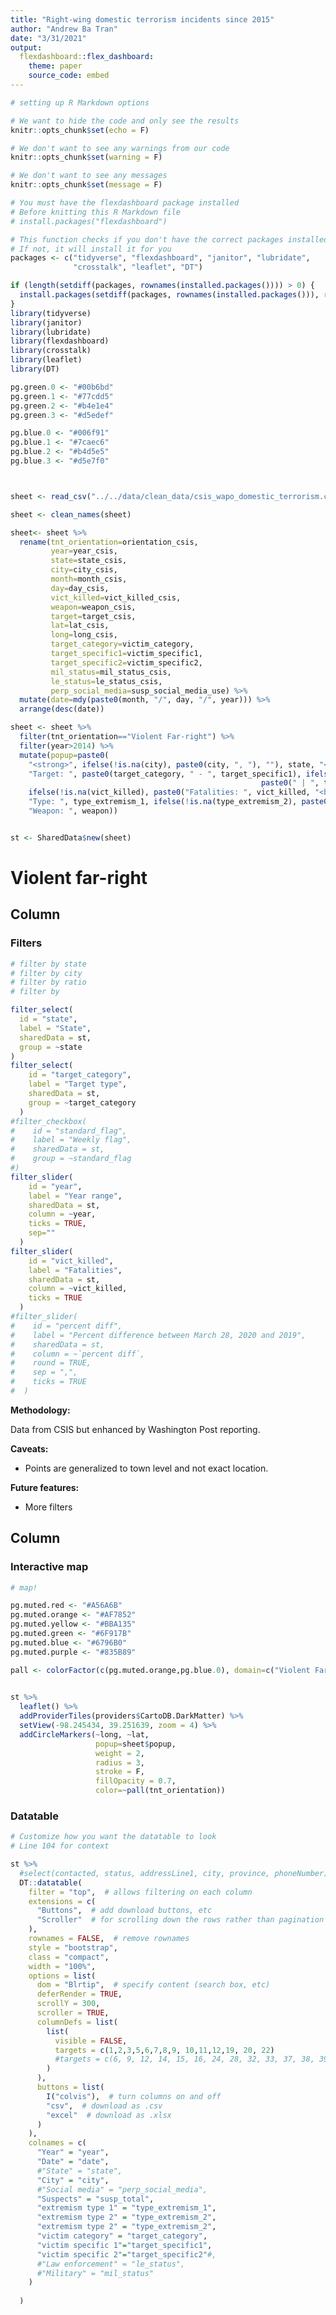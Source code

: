 ```yaml
---
title: "Right-wing domestic terrorism incidents since 2015"
author: "Andrew Ba Tran"
date: "3/31/2021"
output:
  flexdashboard::flex_dashboard:
    theme: paper
    source_code: embed
---
```



```r
# setting up R Markdown options

# We want to hide the code and only see the results
knitr::opts_chunk$set(echo = F)

# We don't want to see any warnings from our code
knitr::opts_chunk$set(warning = F)

# We don't want to see any messages
knitr::opts_chunk$set(message = F)
```

```r
# You must have the flexdashboard package installed
# Before knitting this R Markdown file
# install.packages("flexdashboard")

# This function checks if you don't have the correct packages installed yet
# If not, it will install it for you
packages <- c("tidyverse", "flexdashboard", "janitor", "lubridate",
              "crosstalk", "leaflet", "DT")

if (length(setdiff(packages, rownames(installed.packages()))) > 0) {
  install.packages(setdiff(packages, rownames(installed.packages())), repos = "http://cran.us.r-project.org")  
}
library(tidyverse)
library(janitor)
library(lubridate)
library(flexdashboard)
library(crosstalk)  
library(leaflet)   
library(DT) 
```

```r


pg.green.0 <- "#00b6bd"
pg.green.1 <- "#77cdd5"
pg.green.2 <- "#b4e1e4"
pg.green.3 <- "#d5edef"

pg.blue.0 <- "#006f91"
pg.blue.1 <- "#7caec6"
pg.blue.2 <- "#b4d5e5"
pg.blue.3 <- "#d5e7f0"



sheet <- read_csv("../../data/clean_data/csis_wapo_domestic_terrorism.csv")

sheet <- clean_names(sheet)

sheet<- sheet %>% 
  rename(tnt_orientation=orientation_csis,
         year=year_csis,
         state=state_csis,
         city=city_csis,
         month=month_csis,
         day=day_csis,
         vict_killed=vict_killed_csis,
         weapon=weapon_csis,
         target=target_csis,
         lat=lat_csis,
         long=long_csis,
         target_category=victim_category,
         target_specific1=victim_specific1,
         target_specific2=victim_specific2,
         mil_status=mil_status_csis,
         le_status=le_status_csis,
         perp_social_media=susp_social_media_use) %>%
  mutate(date=mdy(paste0(month, "/", day, "/", year))) %>% 
  arrange(desc(date))

sheet <- sheet %>% 
  filter(tnt_orientation=="Violent Far-right") %>% 
  filter(year>2014) %>% 
  mutate(popup=paste0(
    "<strong>", ifelse(!is.na(city), paste0(city, ", "), ""), state, "</strong>: ", date, "<br />",
    "Target: ", paste0(target_category, " - ", target_specific1), ifelse(!is.na(target_specific2), 
                                                        paste0(" | ", target_specific2, "<br />"), "<br />"),
    ifelse(!is.na(vict_killed), paste0("Fatalities: ", vict_killed, "<br />"),  ""),
    "Type: ", type_extremism_1, ifelse(!is.na(type_extremism_2), paste0(" | ", type_extremism_2, "<br />"), "<br />"),
    "Weapon: ", weapon)) 


st <- SharedData$new(sheet)
```

Violent far-right {data-icon="ion-stats-bars"}
=====================================  

Column {data-width=200}
-------------------------------------

### Filters

```r
# filter by state
# filter by city
# filter by ratio
# filter by 

filter_select(
  id = "state",
  label = "State",
  sharedData = st,
  group = ~state
)
filter_select(
    id = "target_category",
    label = "Target type",
    sharedData = st,
    group = ~target_category
  )
#filter_checkbox(
#    id = "standard_flag",
#    label = "Weekly flag",
#    sharedData = st,
#    group = ~standard_flag
#)
filter_slider(
    id = "year",
    label = "Year range",
    sharedData = st,
    column = ~year,
    ticks = TRUE,
    sep=""
  )
filter_slider(
    id = "vict_killed",
    label = "Fatalities",
    sharedData = st,
    column = ~vict_killed,
    ticks = TRUE
  )
#filter_slider(
#    id = "percent diff",
#    label = "Percent difference between March 28, 2020 and 2019",
#    sharedData = st,
#    column = ~`percent diff`,
#    round = TRUE,
#    sep = ",",
#    ticks = TRUE
#  )

```


**Methodology:**

Data from CSIS but enhanced by Washington Post reporting.

**Caveats:**

* Points are generalized to town level and not exact location.

**Future features:**

* More filters





Column {data-width=800}
-------------------------------------


### Interactive map

```r
# map! 

pg.muted.red <- "#A56A6B"
pg.muted.orange <- "#AF7852"
pg.muted.yellow <- "#BBA135"
pg.muted.green <- "#6F917B"
pg.muted.blue <- "#6796B0"
pg.muted.purple <- "#835B89"

pall <- colorFactor(c(pg.muted.orange,pg.blue.0), domain=c("Violent Far-left", "Violent Far-right"))

 
st %>% 
  leaflet() %>% 
  addProviderTiles(providers$CartoDB.DarkMatter) %>% 
  setView(-98.245434, 39.251639, zoom = 4) %>% 
  addCircleMarkers(~long, ~lat, 
                   popup=sheet$popup,
                   weight = 2,
                   radius = 3, 
                   stroke = F, 
                   fillOpacity = 0.7,
                   color=~pall(tnt_orientation)) 

```

### Datatable

```r
# Customize how you want the datatable to look
# Line 104 for context

st %>% 
  #select(contacted, status, addressLine1, city, province, phoneNumber) %>% 
  DT::datatable(
    filter = "top",  # allows filtering on each column
    extensions = c(
      "Buttons",  # add download buttons, etc
      "Scroller"  # for scrolling down the rows rather than pagination
    ),
    rownames = FALSE,  # remove rownames
    style = "bootstrap",
    class = "compact",
    width = "100%",
    options = list(
      dom = "Blrtip",  # specify content (search box, etc)
      deferRender = TRUE,
      scrollY = 300,
      scroller = TRUE,
      columnDefs = list(
        list(
          visible = FALSE,
          targets = c(1,2,3,5,6,7,8,9, 10,11,12,19, 20, 22)
          #targets = c(6, 9, 12, 14, 15, 16, 24, 28, 32, 33, 37, 38, 39)
        )
      ), 
      buttons = list(
        I("colvis"),  # turn columns on and off
        "csv",  # download as .csv
        "excel"  # download as .xlsx
      )
    ),
    colnames = c(
      "Year" = "year",
      "Date" = "date",
      #"State" = "state",
      "City" = "city",
      #"Social media" = "perp_social_media",
      "Suspects" = "susp_total",
      "extremism type 1" = "type_extremism_1",
      "extremism type 2" = "type_extremism_2",
      "extremism type 2" = "type_extremism_2",
      "victim category" = "target_category",
      "victim specific 1"="target_specific1",
      "victim specific 2"="target_specific2"#,
      #"Law enforcement" = "le_status",
      #"Military" = "mil_status"
    )
    
  )


```